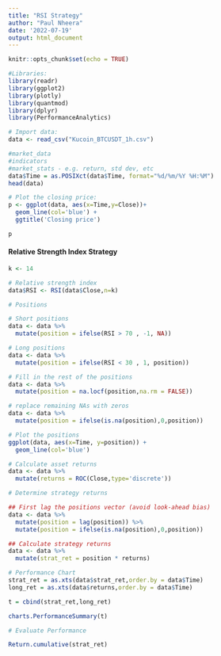```yaml
---
title: "RSI Strategy"
author: "Paul Nheera"
date: '2022-07-19'
output: html_document
---
```


```r
knitr::opts_chunk$set(echo = TRUE)
```

```r
#Libraries:
library(readr)
library(ggplot2)
library(plotly)
library(quantmod)
library(dplyr)
library(PerformanceAnalytics)
```


```r
# Import data:
data <- read_csv("Kucoin_BTCUSDT_1h.csv")

#market_data
#indicators
#market_stats - e.g. return, std dev, etc
data$Time = as.POSIXct(data$Time, format="%d/%m/%Y %H:%M")
head(data)
```
```r
# Plot the closing price:
p <- ggplot(data, aes(x=Time,y=Close))+
  geom_line(col='blue') +
  ggtitle('Closing price')

p
```

#### Relative Strength Index Strategy

```r
k <- 14

# Relative strength index
data$RSI <- RSI(data$Close,n=k)

```

```r
# Positions

# Short positions
data <- data %>% 
  mutate(position = ifelse(RSI > 70 , -1, NA))

# Long positions
data <- data %>% 
  mutate(position = ifelse(RSI < 30 , 1, position))

# Fill in the rest of the positions
data <- data %>% 
  mutate(position = na.locf(position,na.rm = FALSE))

# replace remaining NAs with zeros
data <- data %>% 
  mutate(position = ifelse(is.na(position),0,position))
```


```r
# Plot the positions
ggplot(data, aes(x=Time, y=position)) +
  geom_line(col='blue')
```


```r

# Calculate asset returns
data <- data %>% 
  mutate(returns = ROC(Close,type='discrete'))

# Determine strategy returns

## First lag the positions vector (avoid look-ahead bias)
data <- data %>% 
  mutate(position = lag(position)) %>% 
  mutate(position = ifelse(is.na(position),0,position))

## Calculate strategy returns
data <- data %>% 
  mutate(strat_ret = position * returns)

```



```r
# Performance Chart
strat_ret = as.xts(data$strat_ret,order.by = data$Time)
long_ret = as.xts(data$returns,order.by = data$Time)

t = cbind(strat_ret,long_ret)

charts.PerformanceSummary(t)
```


```r
# Evaluate Performance

Return.cumulative(strat_ret)
```
